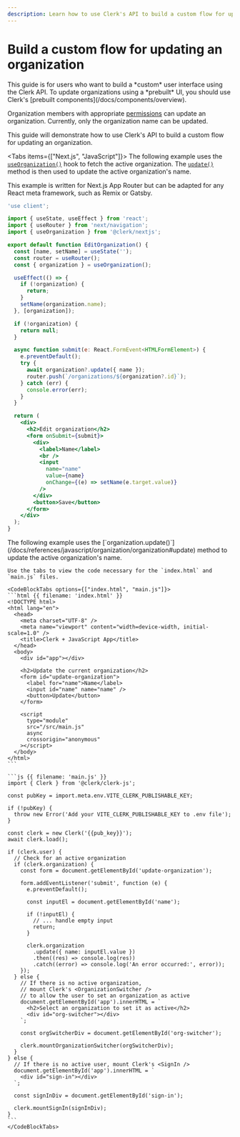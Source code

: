 ```yaml
---
description: Learn how to use Clerk's API to build a custom flow for updating an organization in your application.
---
```


# Build a custom flow for updating an organization

<Callout type="danger">
  This guide is for users who want to build a *custom* user interface using the Clerk API. To update organizations using a *prebuilt* UI, you should use Clerk's [prebuilt components](/docs/components/overview).
</Callout>

Organization members with appropriate [permissions](/docs/organizations/roles-permissions) can update an organization. Currently, only the organization name can be updated.

This guide will demonstrate how to use Clerk's API to build a custom flow for updating an organization.

<Tabs items={["Next.js", "JavaScript"]}>
  <Tab>
  The following example uses the [`useOrganization()`](/docs/references/react/use-organization) hook to fetch the active organization. The [`update()`](/docs/references/javascript/organization/organization#update) method is then used to update the active organization's name.

  This example is written for Next.js App Router but can be adapted for any React meta framework, such as Remix or Gatsby.

  ```jsx
  'use client';

  import { useState, useEffect } from 'react';
  import { useRouter } from 'next/navigation';
  import { useOrganization } from '@clerk/nextjs';

  export default function EditOrganization() {
    const [name, setName] = useState('');
    const router = useRouter();
    const { organization } = useOrganization();

    useEffect(() => {
      if (!organization) {
        return;
      }
      setName(organization.name);
    }, [organization]);

    if (!organization) {
      return null;
    }

    async function submit(e: React.FormEvent<HTMLFormElement>) {
      e.preventDefault();
      try {
        await organization?.update({ name });
        router.push(`/organizations/${organization?.id}`);
      } catch (err) {
        console.error(err);
      }
    }

    return (
      <div>
        <h2>Edit organization</h2>
        <form onSubmit={submit}>
          <div>
            <label>Name</label>
            <br />
            <input
              name="name"
              value={name}
              onChange={(e) => setName(e.target.value)}
            />
          </div>
          <button>Save</button>
        </form>
      </div>
    );
  }
  ```
  </Tab>

  <Tab>
    The following example uses the [`organization.update()`](/docs/references/javascript/organization/organization#update) method to update the active organization's name.

    Use the tabs to view the code necessary for the `index.html` and `main.js` files.

    <CodeBlockTabs options={["index.html", "main.js"]}>
    ```html {{ filename: 'index.html' }}
    <!DOCTYPE html>
    <html lang="en">
      <head>
        <meta charset="UTF-8" />
        <meta name="viewport" content="width=device-width, initial-scale=1.0" />
        <title>Clerk + JavaScript App</title>
      </head>
      <body>
        <div id="app"></div>

        <h2>Update the current organization</h2>
        <form id="update-organization">
          <label for="name">Name</label>
          <input id="name" name="name" />
          <button>Update</button>
        </form>

        <script
          type="module"
          src="/src/main.js"
          async
          crossorigin="anonymous"
        ></script>
      </body>
    </html>
    ```

    ```js {{ filename: 'main.js' }}
    import { Clerk } from '@clerk/clerk-js';

    const pubKey = import.meta.env.VITE_CLERK_PUBLISHABLE_KEY;

    if (!pubKey) {
      throw new Error('Add your VITE_CLERK_PUBLISHABLE_KEY to .env file');
    }

    const clerk = new Clerk('{{pub_key}}');
    await clerk.load();

    if (clerk.user) {
      // Check for an active organization
      if (clerk.organization) {
        const form = document.getElementById('update-organization');

        form.addEventListener('submit', function (e) {
          e.preventDefault();

          const inputEl = document.getElementById('name');

          if (!inputEl) {
            // ... handle empty input
            return;
          }

          clerk.organization
            .update({ name: inputEl.value })
            .then((res) => console.log(res))
            .catch((error) => console.log('An error occurred:', error));
        });
      } else {
        // If there is no active organization,
        // mount Clerk's <OrganizationSwitcher />
        // to allow the user to set an organization as active
        document.getElementById('app').innerHTML = `
          <h2>Select an organization to set it as active</h2>
          <div id="org-switcher"></div>
        `;

        const orgSwitcherDiv = document.getElementById('org-switcher');

        clerk.mountOrganizationSwitcher(orgSwitcherDiv);
      }
    } else {
      // If there is no active user, mount Clerk's <SignIn />
      document.getElementById('app').innerHTML = `
        <div id="sign-in"></div>
      `;

      const signInDiv = document.getElementById('sign-in');

      clerk.mountSignIn(signInDiv);
    }
    ```
    </CodeBlockTabs>
  </Tab>
</Tabs>
